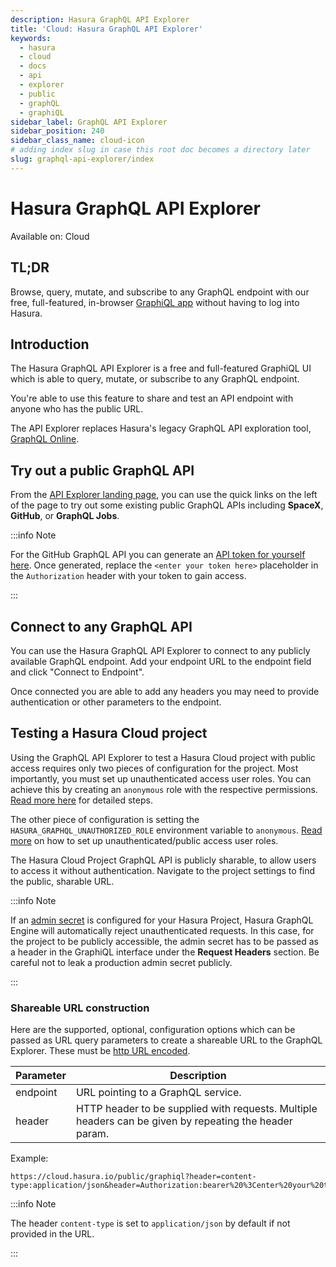 ```yaml
---
description: Hasura GraphQL API Explorer
title: 'Cloud: Hasura GraphQL API Explorer'
keywords:
  - hasura
  - cloud
  - docs
  - api
  - explorer
  - public
  - graphQL
  - graphiQL
sidebar_label: GraphQL API Explorer
sidebar_position: 240
sidebar_class_name: cloud-icon
# adding index slug in case this root doc becomes a directory later
slug: graphql-api-explorer/index
---
```



# <Explorer /> Hasura GraphQL API Explorer

<div className="badge badge--primary heading-badge">Available on: Cloud</div>

## TL;DR

Browse, query, mutate, and subscribe to any GraphQL endpoint with our free, full-featured, in-browser
[GraphiQL app](https://cloud.hasura.io/public/graphiql) without having to log into Hasura.

## Introduction

The Hasura GraphQL API Explorer is a free and full-featured GraphiQL UI which is able to query, mutate, or subscribe to
any GraphQL endpoint.

You're able to use this feature to share and test an API endpoint with anyone who has the public URL.

The API Explorer replaces Hasura's legacy GraphQL API exploration tool, [GraphQL Online](https://graphiql-online.com/).

## Try out a public GraphQL API

From the [API Explorer landing page](https://cloud.hasura.io/public/graphiql), you can use the quick links on the left
of the page to try out some existing public GraphQL APIs including **SpaceX**, **GitHub**, or **GraphQL Jobs**.

<Thumbnail
  src="/img/api-explorer/connect-to-existing-api_graphql-api-explorer_v1.png"
  alt="API Explorer Landing Page"
  width="1146px"
/>

:::info Note

For the GitHub GraphQL API you can generate an [API token for yourself here](https://github.com/settings/tokens). Once
generated, replace the `<enter your token here>` placeholder in the `Authorization` header with your token to gain
access.

:::

## Connect to any GraphQL API

You can use the Hasura GraphQL API Explorer to connect to any publicly available GraphQL endpoint. Add your endpoint URL
to the endpoint field and click "Connect to Endpoint".

<Thumbnail
  src="/img/api-explorer/connect-to-api_graphql-api-explorer_v1.png"
  alt="API Explorer Share Link"
  width="1146px"
/>

Once connected you are able to add any headers you may need to provide authentication or other parameters to the
endpoint.

<Thumbnail
  src="/img/api-explorer/add-headers_graphql-api-explorer_v1.png"
  alt="API Explorer Share Link"
  width="1146px"
/>

## Testing a Hasura Cloud project

Using the GraphQL API Explorer to test a Hasura Cloud project with public access requires only two pieces of
configuration for the project. Most importantly, you must set up unauthenticated access user roles. You can achieve this
by creating an `anonymous` role with the respective permissions.
[Read more here](/auth/authorization/common-roles-auth-examples.mdx#anonymous-users-example) for detailed steps.

The other piece of configuration is setting the `HASURA_GRAPHQL_UNAUTHORIZED_ROLE` environment variable to `anonymous`.
[Read more](/auth/authentication/unauthenticated-access.mdx#configuring-unauthenticated--public-access) on how to set up
unauthenticated/public access user roles.

The Hasura Cloud Project GraphQL API is publicly sharable, to allow users to access it without authentication. Navigate
to the project settings to find the public, sharable URL.

<Thumbnail
  src="/img/api-explorer/share-link_graphql-api-explorer_v1.png"
  alt="API Explorer Share Link"
  width="1146px"
/>

:::info Note

If an [admin secret](/deployment/securing-graphql-endpoint.mdx) is configured for your Hasura Project, Hasura GraphQL
Engine will automatically reject unauthenticated requests. In this case, for the project to be publicly accessible, the
admin secret has to be passed as a header in the GraphiQL interface under the **Request Headers** section. Be careful
not to leak a production admin secret publicly.

<Thumbnail
  src="/img/api-explorer/admin-secret-header_graphql-api-explorer_v1.png"
  alt="API Explorer Header Admin Secret"
  width="1146px"
/>
:::

### Shareable URL construction

Here are the supported, optional, configuration options which can be passed as URL query parameters to create a
shareable URL to the GraphQL Explorer. These must be [http URL encoded](https://www.urlencoder.org/).

| Parameter | Description                                                                                            |
| --------- | ------------------------------------------------------------------------------------------------------ |
| endpoint  | URL pointing to a GraphQL service.                                                                     |
| header    | HTTP header to be supplied with requests. Multiple headers can be given by repeating the header param. |

Example:

```http
https://cloud.hasura.io/public/graphiql?header=content-type:application/json&header=Authorization:bearer%20%3Center%20your%20token%20here%3E&endpoint=https://api.github.com/graphql
```

:::info Note

The header `content-type` is set to `application/json` by default if not provided in the URL.

:::
